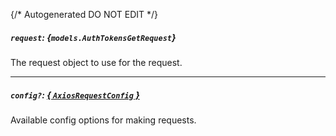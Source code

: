 {/* Autogenerated DO NOT EDIT  */}

##### `request`: *{`models.AuthTokensGetRequest`}*
The request object to use for the request.
<Collapsible openLabel={Labels.showProperties} closeLabel={Labels.hideProperties}>
    <AuthTokensGetRequest/>
</Collapsible>

---
##### `config?`: [*{ `AxiosRequestConfig` }*](https://axios-http.com/docs/req_config)
Available config options for making requests.


